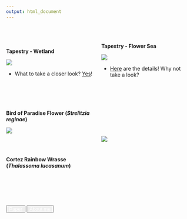 ```yaml
---
output: html_document
---
```


<br>
<br>


<style>
  .col2 {
    columns: 2 200px;         /* number of columns and width in pixels*/
    -webkit-columns: 2 200px; /* chrome, safari */
    -moz-columns: 2 200px;    /* firefox */
  }
</style>
 
<div class="col2">

**Tapestry - Wetland**

![](gallery/Wetland/1.pic_hd.jpg)

- What to take a closer look? [Yes](gallery/tap_wetland.html)!

<br>

**Tapestry - Flower Sea**

![](gallery/Flower_Sea/cover.jpeg)

- [Here](gallery/tap_wetland.html) are the details! Why not take a look?

</div>


<br>

 
<div class="col2">
**Bird of Paradise Flower (_Strelitzia reginae_)**

![](gallery/BirdOfParadise.jpg)

<br>
<br>

**Cortez Rainbow Wrasse (*Thalassoma lucasanum*)**
<br><br><br><br><br><br><br>
![](gallery/CortezRainbowWrasse.jpg)

<br><br><br><br>
</div>

<br><br><br>

<div  align="center" id="footer">
  <button type="button" class="btn btn-primary disabled"><a href="paper.html" style="color:white">Paper</a></button>
  <button type="button" class="btn btn-primary disabled"><a href="about_me.html" style="color:white">About me</a></button>
</div>


